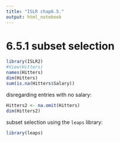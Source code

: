 ```yaml
---
title: "ISLR chap6.5."
output: html_notebook
---
```


# 6.5.1 subset selection

```r
library(ISLR2)
#View(Hitters)
names(Hitters)
dim(Hitters)
sum(is.na(Hitters$Salary))
```

disregarding entries with no salary:
```r
Hitters2 <- na.omit(Hitters)
dim(Hitters2)
```

subset selection using the `leaps` library:
```r
library(leaps)
```